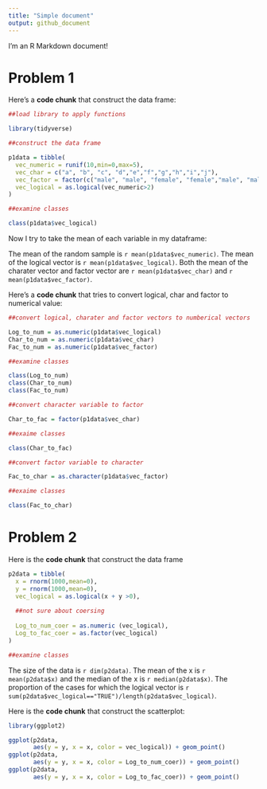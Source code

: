 ```yaml
---
title: "Simple document"
output: github_document
---
```


I'm an R Markdown document! 

# Problem 1

Here's a **code chunk** that construct the data frame:

```r

##load library to apply functions

library(tidyverse)

##construct the data frame

p1data = tibble(
  vec_numeric = runif(10,min=0,max=5),
  vec_char = c("a", "b", "c", "d","e","f","g","h","i","j"),
  vec_factor = factor(c("male", "male", "female", "female","male", "male", "female", "female","male", "male")),
  vec_logical = as.logical(vec_numeric>2)
)

##examine classes

class(p1data$vec_logical)
```

Now I try to take the mean of each variable in my dataframe:

The mean of the random sample is `r mean(p1data$vec_numeric)`. The mean of the logical vector is `r mean(p1data$vec_logical)`. Both the mean of the charater vector and factor vector are `r mean(p1data$vec_char)` and `r mean(p1data$vec_factor)`. 

Here's a **code chunk** that tries to convert logical, char and factor to numerical value:

```r

##convert logical, charater and factor vectors to numberical vectors

Log_to_num = as.numeric(p1data$vec_logical)
Char_to_num = as.numeric(p1data$vec_char)
Fac_to_num = as.numeric(p1data$vec_factor)

##examine classes

class(Log_to_num)
class(Char_to_num)
class(Fac_to_num)
```


```r

##convert character variable to factor 

Char_to_fac = factor(p1data$vec_char)

##exaime classes

class(Char_to_fac)
```

```r

##convert factor variable to character

Fac_to_char = as.character(p1data$vec_factor)

##exaime classes

class(Fac_to_char)

```

# Problem 2

Here is the **code chunk** that construct the data frame

```r

p2data = tibble(
  x = rnorm(1000,mean=0),
  y = rnorm(1000,mean=0),
  vec_logical = as.logical(x + y >0),
  
  ##not sure about coersing
  
  Log_to_num_coer = as.numeric (vec_logical),
  Log_to_fac_coer = as.factor(vec_logical)
)

##examine classes


```

The size of the data is `r dim(p2data)`. The mean of the x is `r mean(p2data$x)` and the median of the x is `r median(p2data$x)`. The proportion of the cases for which the logical vector is `r sum(p2data$vec_logical=="TRUE")/length(p2data$vec_logical)`.

Here is the **code chunk** that construct the scatterplot: 

```r
library(ggplot2)

ggplot(p2data,
       aes(y = y, x = x, color = vec_logical)) + geom_point()
ggplot(p2data,
       aes(y = y, x = x, color = Log_to_num_coer)) + geom_point()
ggplot(p2data,
       aes(y = y, x = x, color = Log_to_fac_coer)) + geom_point()
```




